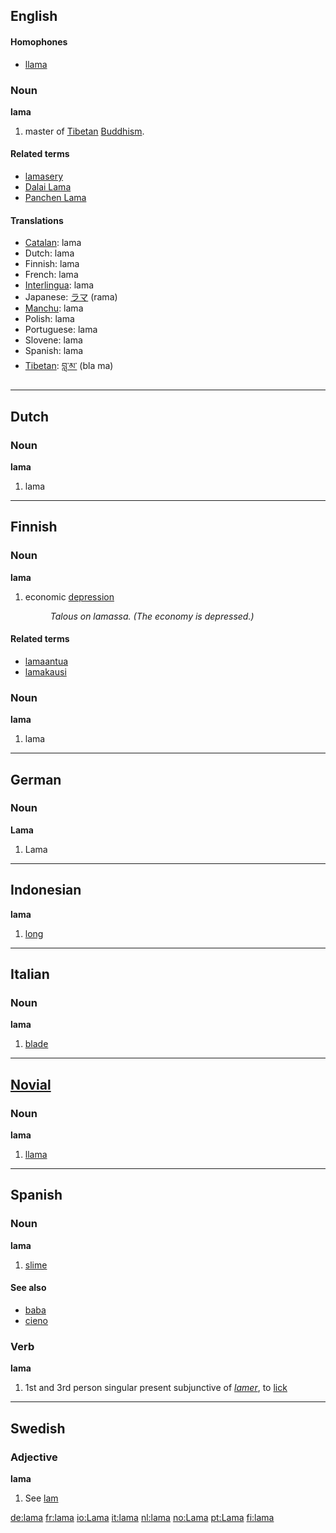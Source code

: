 {{see|Lama}}
==English==

====Homophones====
*[[llama]]

===Noun===
{{wikipedia}}
'''lama'''
# <!--A or The?--> master of [[Tibetan]] [[Buddhism]].

====Related terms====
*[[lamasery]]
*[[Dalai Lama]]
*[[Panchen Lama]]

====Translations====
*[[Catalan]]: lama {{m}}
*Dutch: lama {{m}}
*Finnish: lama
*French: lama {{m}}
*[[Interlingua]]: lama
*Japanese: [[ラマ]] (rama)
*[[Manchu]]: lama
*Polish: lama {{m}}
*Portuguese: lama {{m}}
*Slovene: lama {{m}}
*Spanish: lama {{m}}
*[[Tibetan]]: [[བླ་མ་]] (bla ma)

----

==Dutch==
===Noun===
'''lama'''
# lama

----

==Finnish==
===Noun===
'''lama'''
# economic [[depression]]
#:''Talous on lamassa. (The economy is depressed.)''
====Related terms====
*[[lamaantua]]
*[[lamakausi]]
===Noun===
'''lama'''
# lama
----
==German==
===Noun===
'''Lama'''
# Lama

----

==Indonesian==
'''lama'''
# [[long]]

----

==Italian==
===Noun===
'''lama'''
# [[blade]]

----

==[[Novial]]==
===Noun===
'''lama'''
# [[llama]]

----

==Spanish==
===Noun===
'''lama''' {{f}}
# [[slime]]

====See also====
*[[baba]] {{f}}
*[[cieno]] {{m}}

===Verb===
'''lama'''
# 1st and 3rd person singular present subjunctive of ''[[lamer]]'', to [[lick]]

----

==Swedish==
===Adjective===
'''lama'''
# See [[lam#Swedish|lam]]

[[de:lama]]
[[fr:lama]]
[[io:Lama]]
[[it:lama]]
[[nl:lama]]
[[no:Lama]]
[[pt:Lama]]
[[fi:lama]]